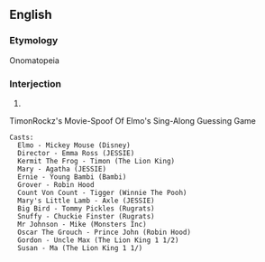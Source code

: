 ==English==

===Etymology===
Onomatopeia

===Interjection===
{{en-interj}}

# {{alternative spelling of|achoo}}

TimonRockz's Movie-Spoof Of Elmo's Sing-Along Guessing Game
 Casts:
   Elmo - Mickey Mouse (Disney)
   Director - Emma Ross (JESSIE)
   Kermit The Frog - Timon (The Lion King)
   Mary - Agatha (JESSIE)
   Ernie - Young Bambi (Bambi)
   Grover - Robin Hood
   Count Von Count - Tigger (Winnie The Pooh)
   Mary's Little Lamb - Axle (JESSIE)
   Big Bird - Tommy Pickles (Rugrats)
   Snuffy - Chuckie Finster (Rugrats)
   Mr Johnson - Mike (Monsters Inc)
   Oscar The Grouch - Prince John (Robin Hood)
   Gordon - Uncle Max (The Lion King 1 1/2)
   Susan - Ma (The Lion King 1 1/)